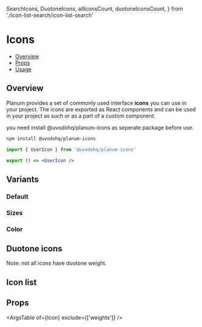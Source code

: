   SearchIcons,
  DuotoneIcons,
  allIconsCount,
  duotoneIconsCount,
} from './icon-list-search/icon-list-search'

<Meta title="Components/Icons" component={Icon} />

# Icons

- [Overview](#overview)
- [Props](#props)
- [Usage](#usage)

## Overview

Planum provides a set of commonly used interface <b>icons</b> you can use in your project.
The icons are exported as React components and can be used in your project as such or as a part of a custom component.

you need install @uvodohq/planum-icons as seperate package before use.

```bash
npm install @uvodohq/planum-icons
```

```jsx
import { UserIcon } from '@uvodohq/planum-icons'

export () => <UserIcon />
```

## Variants

### Default

<Canvas>
  <Story name="Default">
    <TrashIcon />
  </Story>
</Canvas>

### Sizes

<Canvas>
  <Story name="Sizes">
    <TrashIcon size={24} />
    <TrashIcon size={32} />
    <TrashIcon size={48} />
  </Story>
</Canvas>

### Color

<Canvas>
  <Story name="Color">
    <TrashIcon color="red" />
    <TrashIcon color="green" />
    <TrashIcon color="blue" />
  </Story>
</Canvas>

## Duotone icons

Note: not all icons have duotone weight.

<Canvas>
  <Story name="Duotone">
    <UserIcon size={24} weight="duotone" />
    <UserIcon size={32} weight="duotone" />
    <UserIcon size={48} weight="duotone" />
  </Story>
</Canvas>

<Canvas>
  <Story name="Duotone Icons">
    <DuotoneIcons />
  </Story>
</Canvas>

## Icon list

<Canvas>
  <Story name="Icon list">
    <SearchIcons />
  </Story>
</Canvas>

## Props

<ArgsTable of={Icon} exclude={['weights']} />
